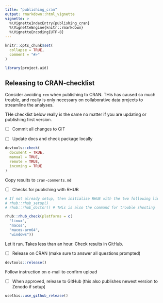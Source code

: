 ```yaml
---
title: "publishing_cran"
output: rmarkdown::html_vignette
vignette: >
  %\VignetteIndexEntry{publishing_cran}
  %\VignetteEngine{knitr::rmarkdown}
  %\VignetteEncoding{UTF-8}
---
```


```r
knitr::opts_chunk$set(
  collapse = TRUE,
  comment = "#>"
)
```

```r
library(project.aid)
```

## Releasing to CRAN-checklist

Consider avoiding `ren` when publishing to CRAN. THis has caused so much trouble, and really is only necessary on collaborative data projects to streamline the analyses.

THe checklist below really is the same no matter if you are updating or publishing first version.

- [ ] Commit all changes to GIT

- [ ] Update docs and check package locally

```r
devtools::check(
  document = TRUE,
  manual = TRUE,
  remote = TRUE,
  incoming = TRUE
)
```

Copy results to `cran-comments.md`

- [ ] Checks for publishing with RHUB

```r
# If not already setup, then initialise RHUB with the two following lines and follow instructions in the console.
# rhub::rhub_setup()
# rhub::rhub_doctor() # THis is also the command for trouble shooting

rhub::rhub_check(platforms = c(
  "linux",
  "macos",
  "macos-arm64",
  "windows"))
```

Let it run. Takes less than an hour. Check results in GitHub.

- [ ] Release on CRAN (make sure to answer all questions prompted)

```r
devtools::release()
```

Follow instruction on e-mail to confirm upload

- [ ] When approved, release to GitHub (this also publishes newest version to Zenodo if setup)

```r
usethis::use_github_release()
```
